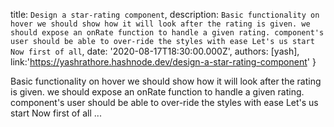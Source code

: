   title: `Design a star-rating component`,
  description: `Basic functionality on hover we should show how it will look after the rating is given. we should expose an onRate function to handle a given rating. component's user should be able to over-ride the styles with ease Let's us start Now first of all`,
  date: '2020-08-17T18:30:00.000Z',
  authors: [yash],
  link:'https://yashrathore.hashnode.dev/design-a-star-rating-component'
}

<!--excerpt-->
Basic functionality on hover we should show how it will look after the rating is given. we should expose an onRate function to handle a given rating. component's user should be able to over-ride the styles with ease Let's us start Now first of all ...
<!--/excerpt-->

